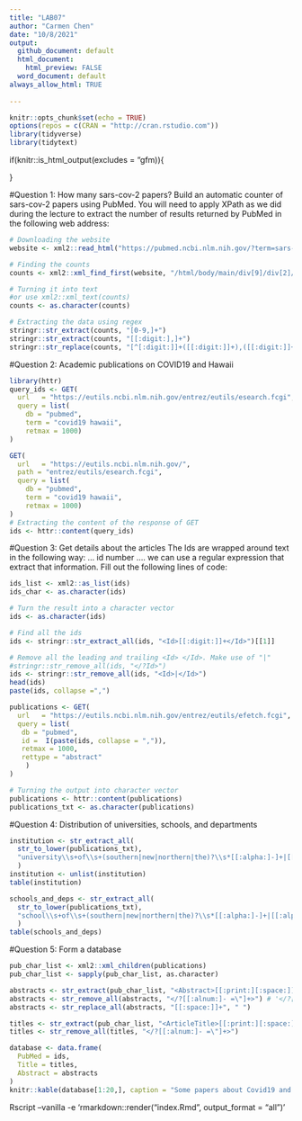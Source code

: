 ```yaml
---
title: "LAB07"
author: "Carmen Chen"
date: "10/8/2021"
output: 
  github_document: default
  html_document:
    html_preview: FALSE
  word_document: default
always_allow_html: TRUE
  
---
```


```r
knitr::opts_chunk$set(echo = TRUE)
options(repos = c(CRAN = "http://cran.rstudio.com"))
library(tidyverse)
library(tidytext)
```

if(knitr::is_html_output(excludes = "gfm)){

}



#Question 1: How many sars-cov-2 papers?
Build an automatic counter of sars-cov-2 papers using PubMed. You will need to apply XPath as we did during the lecture to extract the number of results returned by PubMed in the following web address:

```r
# Downloading the website
website <- xml2::read_html("https://pubmed.ncbi.nlm.nih.gov/?term=sars-cov-2")

# Finding the counts
counts <- xml2::xml_find_first(website, "/html/body/main/div[9]/div[2]/section[1]/div[2]/div[1]/span") #inspect -> copy full x path

# Turning it into text
#or use xml2::xml_text(counts)
counts <- as.character(counts)

# Extracting the data using regex
stringr::str_extract(counts, "[0-9,]+")
stringr::str_extract(counts, "[[:digit:],]+")
stringr::str_replace(counts, "[^[:digit:]]+([[:digit:]]+),([[:digit:]]+)[^[:digit:]]+", "\\1\\2")

```

#Question 2: Academic publications on COVID19 and Hawaii

```r
library(httr)
query_ids <- GET(
  url   = "https://eutils.ncbi.nlm.nih.gov/entrez/eutils/esearch.fcgi",
  query = list(
    db = "pubmed",
    term = "covid19 hawaii",
    retmax = 1000)
)

GET(
  url   = "https://eutils.ncbi.nlm.nih.gov/",
  path = "entrez/eutils/esearch.fcgi",
  query = list(
    db = "pubmed",
    term = "covid19 hawaii",
    retmax = 1000)
)
# Extracting the content of the response of GET
ids <- httr::content(query_ids)
```


#Question 3: Get details about the articles
The Ids are wrapped around text in the following way: <Id>... id number ...</Id>. we can use a regular expression that extract that information. Fill out the following lines of code:

```r
ids_list <- xml2::as_list(ids) 
ids_char <- as.character(ids)
```


```r
# Turn the result into a character vector
ids <- as.character(ids)

# Find all the ids 
ids <- stringr::str_extract_all(ids, "<Id>[[:digit:]]+</Id>")[[1]]

# Remove all the leading and trailing <Id> </Id>. Make use of "|"
#stringr::str_remove_all(ids, "</?Id>")
ids <- stringr::str_remove_all(ids, "<Id>|</Id>")
head(ids)
paste(ids, collapse =",")
```

```r
publications <- GET(
  url   = "https://eutils.ncbi.nlm.nih.gov/entrez/eutils/efetch.fcgi",
  query = list(
   db = "pubmed",
   id =  I(paste(ids, collapse = ",")),
   retmax = 1000,
   rettype = "abstract"
    )
)

# Turning the output into character vector
publications <- httr::content(publications)
publications_txt <- as.character(publications)
```

#Question 4: Distribution of universities, schools, and departments

```r
institution <- str_extract_all(
  str_to_lower(publications_txt),
  "university\\s+of\\s+(southern|new|northern|the)?\\s*[[:alpha:]-]+|[[:alpha:]-]+\\s+institute\\s+of\\s+[[:alpha:]-]+"
  ) 
institution <- unlist(institution)
table(institution)
```

```r
schools_and_deps <- str_extract_all(
  str_to_lower(publications_txt),
  "school\\s+of\\s+(southern|new|northern|the)?\\s*[[:alpha:]-]+|[[:alpha:]-]+\\s+department\\s+of\\s+[[:alpha:]-]+"
  )
table(schools_and_deps)
```

#Question 5: Form a database

```r
pub_char_list <- xml2::xml_children(publications)
pub_char_list <- sapply(pub_char_list, as.character)
```

```r
abstracts <- str_extract(pub_char_list, "<Abstract>[[:print:][:space:]]+</Abstract>")
abstracts <- str_remove_all(abstracts, "</?[[:alnum:]- =\"]+>") # '</?[[:alnum:]- ="]+>'
abstracts <- str_replace_all(abstracts, "[[:space:]]+", " ")
```

```r
titles <- str_extract(pub_char_list, "<ArticleTitle>[[:print:][:space:]]+</ArticleTitle>")
titles <- str_remove_all(titles, "</?[[:alnum:]- =\"]+>")
```

```r
database <- data.frame(
  PubMed = ids,
  Title = titles,
  Abstract = abstracts
)
knitr::kable(database[1:20,], caption = "Some papers about Covid19 and Hawaii")
```

Rscript --vanilla -e 'rmarkdown::render("index.Rmd", output_format = "all")'
